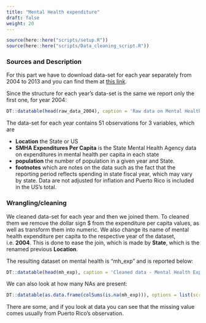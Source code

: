 ```yaml
---
title: "Mental Health expenditure"
draft: false
weight: 20
---
```

```r
source(here::here("scripts/setup.R"))
source(here::here("scripts/Data_cleaning_script.R"))
```


### Sources and Description

For this part we have to download data-set for each year separately from 2004 to 2013 and you can find them at [this link](https://www.kff.org/other/state-indicator/smha-expenditures-per-capita/?activeTab=map&currentTimeframe=3&selectedDistributions=smha-expenditures-per-capita&sortModel=%7B%22colId%22:%22Location%22,%22sort%22:%22asc%22%7D). 

Since the structure for each year's data-set is the same we report only the first one, for year 2004:

```r
DT::datatable(head(raw_data_2004), caption = 'Raw data on Mental Health Expenditure per capita', options = list( scrollX='400px'))
```

The data-set for each year contains 51 observations for 3 variables, which are

<ul>
  <li> <b>Location</b> the State or US</li>
  <li> <b>SMHA Expenditures Per Capita</b> is the State Mental Health Agency data on expenditures in mental health per capita in each state  </li>
  <li><b>population</b> the number of population in a given year and State.
  </li>
  <li> <b>footnotes</b> which are notes on the data such as the fact that the reporting period reflects spending in state fiscal year, which may vary by state. Data are not adjusted for inflation and Puerto Rico is included in the US's total.
  </li>
</ul>


### Wrangling/cleaning

We cleaned data-set for each year and then we joined them. To cleaned them we remove the dollar sign $ from the expenditure per capita values, as well as transform them into numeric. We also change its name of mental health expenditure per capita to the respective year of the dataset, i.e. <b>2004</b>. This is done to ease the join, which is made by <b>State</b>, which is the renamed previous <b>Location</b>. 

The resulting dataset on mental health is "mh_exp" and is reported below:

```r
DT::datatable(head(mh_exp), caption = 'Cleaned data - Mental Health Expenditure Per Capita, 2004-2013', options = list( scrollX='400px'))
```

We can also look at how many NAs are present:
```r
DT::datatable(as.data.frame(colSums(is.na(mh_exp))), options = list(scrollX='400px'),colnames = "Missing Values")
```

There are some, and if you look at data you can see that the missing value comes usually from Puerto Rico's observation.